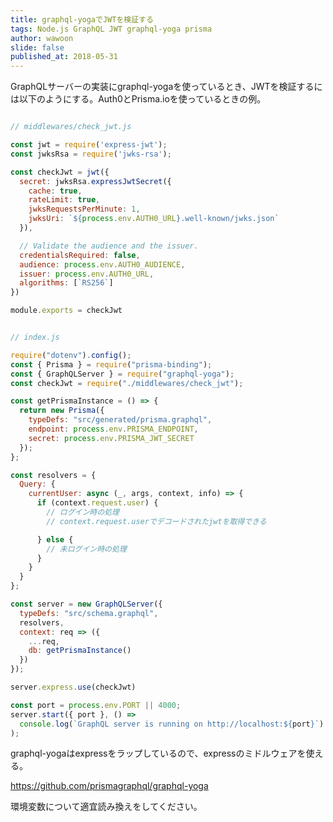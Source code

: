 ```yaml
---
title: graphql-yogaでJWTを検証する
tags: Node.js GraphQL JWT graphql-yoga prisma
author: wawoon
slide: false
published_at: 2018-05-31
---
```

GraphQLサーバーの実装にgraphql-yogaを使っているとき、JWTを検証するには以下のようにする。Auth0とPrisma.ioを使っているときの例。


```javascript

// middlewares/check_jwt.js

const jwt = require('express-jwt');
const jwksRsa = require('jwks-rsa');

const checkJwt = jwt({
  secret: jwksRsa.expressJwtSecret({
    cache: true,
    rateLimit: true,
    jwksRequestsPerMinute: 1,
    jwksUri: `${process.env.AUTH0_URL}.well-known/jwks.json`
  }),

  // Validate the audience and the issuer.
  credentialsRequired: false,
  audience: process.env.AUTH0_AUDIENCE,
  issuer: process.env.AUTH0_URL,
  algorithms: [`RS256`]
})

module.exports = checkJwt

```


```javascript

// index.js

require("dotenv").config();
const { Prisma } = require("prisma-binding");
const { GraphQLServer } = require("graphql-yoga");
const checkJwt = require("./middlewares/check_jwt");

const getPrismaInstance = () => {
  return new Prisma({
    typeDefs: "src/generated/prisma.graphql",
    endpoint: process.env.PRISMA_ENDPOINT,
    secret: process.env.PRISMA_JWT_SECRET
  });
};

const resolvers = {
  Query: {
    currentUser: async (_, args, context, info) => {
      if (context.request.user) {
        // ログイン時の処理
        // context.request.userでデコードされたjwtを取得できる

      } else {
        // 未ログイン時の処理
      }
    }
  }
};

const server = new GraphQLServer({
  typeDefs: "src/schema.graphql",
  resolvers,
  context: req => ({
    ...req,
    db: getPrismaInstance()
  })
});

server.express.use(checkJwt)

const port = process.env.PORT || 4000;
server.start({ port }, () =>
  console.log(`GraphQL server is running on http://localhost:${port}`)
);
```


graphql-yogaはexpressをラップしているので、expressのミドルウェアを使える。

https://github.com/prismagraphql/graphql-yoga

環境変数について適宜読み換えをしてください。

